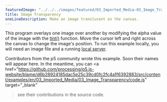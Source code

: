 ---
featuredImage: "../../../images/featured/03_Imported_Media-03_Image_Transparency-thumbnail.png"
title: Image Transparency
oneLineDescription: Make an image translucent on the canvas.
---

This program overlays one image over another by modifying the
alpha value of the image with the
<a href="https://p5js.org/reference/#/p5/tint" target="_blank">tint()</a>
function. Move the cursor left and right across the canvas to change the
image's position. To run this example
locally, you will need an image file and a running
<a href="https://github.com/processing/p5.js/wiki/Local-server">local server</a>.

Contributors from the p5 community wrote this example. Soon their names will 
appear here. In the meantime, you can 
<a 
href="https://github.com/processing/p5.js-website/blame/d6b28924185dac5e25c39cd0fc2fc4a1f6392883/src/content/examples/en/03_Imported_Media/03_Image_Transparency/code.js" target="_blank"
>see their contributions in the source code</a>.